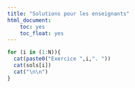 ```yaml
---
title: "Solutions pour les enseignants"
html_document: 
    toc: yes
    toc_float: yes
---
```


```r
for (i in (1:N)){
  cat(paste0("Exercice ",i,". "))
  cat(sols[i])
  cat("\n\n")
}
```
